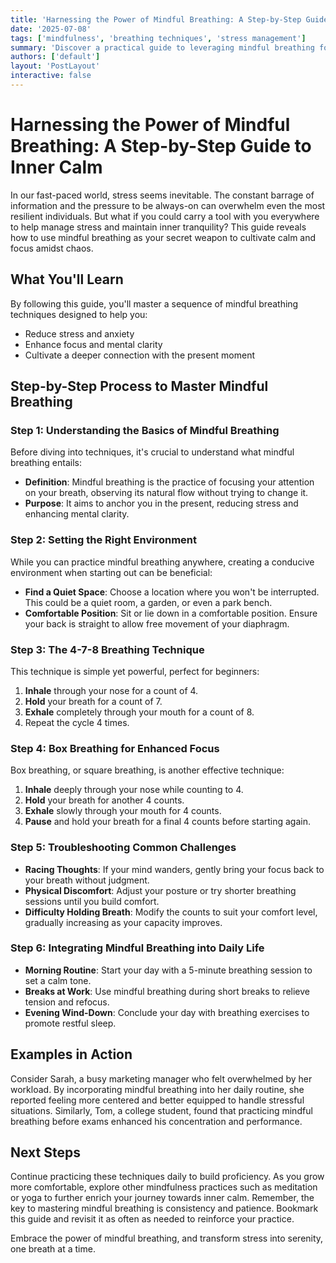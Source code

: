 ```yaml
---
title: 'Harnessing the Power of Mindful Breathing: A Step-by-Step Guide to Inner Calm'
date: '2025-07-08'
tags: ['mindfulness', 'breathing techniques', 'stress management']
summary: 'Discover a practical guide to leveraging mindful breathing for stress reduction and inner peace. Follow this systematic approach to mastering calming techniques you can use anywhere.'
authors: ['default']
layout: 'PostLayout'
interactive: false
---
```


# Harnessing the Power of Mindful Breathing: A Step-by-Step Guide to Inner Calm

In our fast-paced world, stress seems inevitable. The constant barrage of information and the pressure to be always-on can overwhelm even the most resilient individuals. But what if you could carry a tool with you everywhere to help manage stress and maintain inner tranquility? This guide reveals how to use mindful breathing as your secret weapon to cultivate calm and focus amidst chaos.

## What You'll Learn

By following this guide, you'll master a sequence of mindful breathing techniques designed to help you:
- Reduce stress and anxiety
- Enhance focus and mental clarity
- Cultivate a deeper connection with the present moment

## Step-by-Step Process to Master Mindful Breathing

### Step 1: Understanding the Basics of Mindful Breathing

Before diving into techniques, it's crucial to understand what mindful breathing entails:
- **Definition**: Mindful breathing is the practice of focusing your attention on your breath, observing its natural flow without trying to change it.
- **Purpose**: It aims to anchor you in the present, reducing stress and enhancing mental clarity.

### Step 2: Setting the Right Environment

While you can practice mindful breathing anywhere, creating a conducive environment when starting out can be beneficial:
- **Find a Quiet Space**: Choose a location where you won't be interrupted. This could be a quiet room, a garden, or even a park bench.
- **Comfortable Position**: Sit or lie down in a comfortable position. Ensure your back is straight to allow free movement of your diaphragm.

### Step 3: The 4-7-8 Breathing Technique

This technique is simple yet powerful, perfect for beginners:
1. **Inhale** through your nose for a count of 4.
2. **Hold** your breath for a count of 7.
3. **Exhale** completely through your mouth for a count of 8.
4. Repeat the cycle 4 times.

### Step 4: Box Breathing for Enhanced Focus

Box breathing, or square breathing, is another effective technique:
1. **Inhale** deeply through your nose while counting to 4.
2. **Hold** your breath for another 4 counts.
3. **Exhale** slowly through your mouth for 4 counts.
4. **Pause** and hold your breath for a final 4 counts before starting again.

### Step 5: Troubleshooting Common Challenges

- **Racing Thoughts**: If your mind wanders, gently bring your focus back to your breath without judgment.
- **Physical Discomfort**: Adjust your posture or try shorter breathing sessions until you build comfort.
- **Difficulty Holding Breath**: Modify the counts to suit your comfort level, gradually increasing as your capacity improves.

### Step 6: Integrating Mindful Breathing into Daily Life

- **Morning Routine**: Start your day with a 5-minute breathing session to set a calm tone.
- **Breaks at Work**: Use mindful breathing during short breaks to relieve tension and refocus.
- **Evening Wind-Down**: Conclude your day with breathing exercises to promote restful sleep.

## Examples in Action

Consider Sarah, a busy marketing manager who felt overwhelmed by her workload. By incorporating mindful breathing into her daily routine, she reported feeling more centered and better equipped to handle stressful situations. Similarly, Tom, a college student, found that practicing mindful breathing before exams enhanced his concentration and performance.

## Next Steps

Continue practicing these techniques daily to build proficiency. As you grow more comfortable, explore other mindfulness practices such as meditation or yoga to further enrich your journey towards inner calm. Remember, the key to mastering mindful breathing is consistency and patience. Bookmark this guide and revisit it as often as needed to reinforce your practice.

Embrace the power of mindful breathing, and transform stress into serenity, one breath at a time.